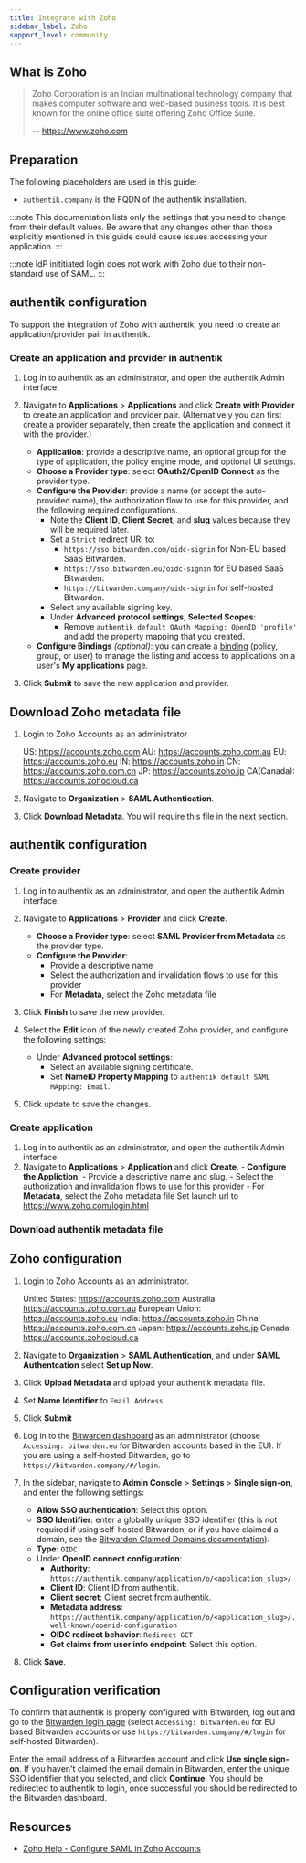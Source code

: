 ```yaml
---
title: Integrate with Zoho
sidebar_label: Zoho
support_level: community
---
```


## What is Zoho

> Zoho Corporation is an Indian multinational technology company that makes computer software and web-based business tools. It is best known for the online office suite offering Zoho Office Suite.
>
> -- https://www.zoho.com

## Preparation

The following placeholders are used in this guide:

- `authentik.company` is the FQDN of the authentik installation.

:::note
This documentation lists only the settings that you need to change from their default values. Be aware that any changes other than those explicitly mentioned in this guide could cause issues accessing your application.
:::

:::note
IdP inititiated login does not work with Zoho due to their non-standard use of SAML.
:::

## authentik configuration

To support the integration of Zoho with authentik, you need to create an application/provider pair in authentik.

### Create an application and provider in authentik

1. Log in to authentik as an administrator, and open the authentik Admin interface.
2. Navigate to **Applications** > **Applications** and click **Create with Provider** to create an application and provider pair. (Alternatively you can first create a provider separately, then create the application and connect it with the provider.)
    - **Application**: provide a descriptive name, an optional group for the type of application, the policy engine mode, and optional UI settings.
    - **Choose a Provider type**: select **OAuth2/OpenID Connect** as the provider type.
    - **Configure the Provider**: provide a name (or accept the auto-provided name), the authorization flow to use for this provider, and the following required configurations.
        - Note the **Client ID**, **Client Secret**, and **slug** values because they will be required later.
        - Set a `Strict` redirect URI to:
            - `https://sso.bitwarden.com/oidc-signin` for Non-EU based SaaS Bitwarden.
            - `https://sso.bitwarden.eu/oidc-signin` for EU based SaaS Bitwarden.
            - `https://bitwarden.company/oidc-signin` for self-hosted Bitwarden.
        - Select any available signing key.
        - Under **Advanced protocol settings**, **Selected Scopes**:
            - Remove `authentik default OAuth Mapping: OpenID 'profile'` and add the property mapping that you created.
    - **Configure Bindings** _(optional)_: you can create a [binding](/docs/add-secure-apps/flows-stages/bindings/) (policy, group, or user) to manage the listing and access to applications on a user's **My applications** page.

3. Click **Submit** to save the new application and provider.

## Download Zoho metadata file

1. Login to Zoho Accounts as an administrator

    US: https://accounts.zoho.com
    AU: https://accounts.zoho.com.au
    EU: https://accounts.zoho.eu
    IN: https://accounts.zoho.in
    CN: https://accounts.zoho.com.cn
    JP: https://accounts.zoho.jp
    CA(Canada): https://accounts.zohocloud.ca

2. Navigate to **Organization** > **SAML Authentication**.
3. Click **Download Metadata**. You will require this file in the next section.

## authentik configuration

### Create provider

1. Log in to authentik as an administrator, and open the authentik Admin interface.
2. Navigate to **Applications** > **Provider** and click **Create**.
    - **Choose a Provider type**: select **SAML Provider from Metadata** as the provider type.
    - **Configure the Provider**:
        - Provide a descriptive name
        - Select the authorization and invalidation flows to use for this provider
        - For **Metadata**, select the Zoho metadata file

3. Click **Finish** to save the new provider.
4. Select the **Edit** icon of the newly created Zoho provider, and configure the following settings:
    - Under **Advanced protocol settings**:
        - Select an available signing certificate.
        - Set **NameID Property Mapping** to `authentik default SAML MApping: Email`.

5. Click update to save the changes.

### Create application

1. Log in to authentik as an administrator, and open the authentik Admin interface.
2. Navigate to **Applications** > **Application** and click **Create**. - **Configure the Appliction**: - Provide a descriptive name and slug. - Select the authorization and invalidation flows to use for this provider - For **Metadata**, select the Zoho metadata file
   Set launch url to https://www.zoho.com/login.html

### Download authentik metadata file

## Zoho configuration

1. Login to Zoho Accounts as an administrator.

    United States: https://accounts.zoho.com
    Australia: https://accounts.zoho.com.au
    European Union: https://accounts.zoho.eu
    India: https://accounts.zoho.in
    China: https://accounts.zoho.com.cn
    Japan: https://accounts.zoho.jp
    Canada: https://accounts.zohocloud.ca

2. Navigate to **Organization** > **SAML Authentication**, and under **SAML Authentcation** select **Set up Now**.
3. Click **Upload Metadata** and upload your authentik metadata file.
4. Set **Name Identifier** to `Email Address`.
5. Click **Submit**

6. Log in to the [Bitwarden dashboard](https://vault.bitwarden.com/#/login) as an administrator (choose `Accessing: bitwarden.eu` for Bitwarden accounts based in the EU). If you are using a self-hosted Bitwarden, go to `https://bitwarden.company/#/login`.
7. In the sidebar, navigate to **Admin Console** > **Settings** > **Single sign-on**, and enter the following settings:
    - **Allow SSO authentication**: Select this option.
    - **SSO Identifier**: enter a globally unique SSO identifier (this is not required if using self-hosted Bitwarden, or if you have claimed a domain, see the [Bitwarden Claimed Domains documentation](https://bitwarden.com/help/claimed-domains/)).
    - **Type**: `OIDC`
    - Under **OpenID connect configuration**:
        - **Authority**: `https://authentik.company/application/o/<application_slug>/`
        - **Client ID**: Client ID from authentik.
        - **Client secret**: Client secret from authentik.
        - **Metadata address**: `https://authentik.company/application/o/<application_slug>/.well-known/openid-configuration`
        - **OIDC redirect behavior**: `Redirect GET`
        - **Get claims from user info endpoint**: Select this option.

8. Click **Save**.

## Configuration verification

To confirm that authentik is properly configured with Bitwarden, log out and go to the [Bitwarden login page](https://vault.bitwarden.com/#/login) (select `Accessing: bitwarden.eu` for EU based Bitwarden accounts or use `https://bitwarden.company/#/login` for self-hosted Bitwarden).

Enter the email address of a Bitwarden account and click **Use single sign-on**. If you haven't claimed the email domain in Bitwarden, enter the unique SSO identifier that you selected, and click **Continue**. You should be redirected to authentik to login, once successful you should be redirected to the Bitwarden dashboard.

## Resources

- [Zoho Help - Configure SAML in Zoho Accounts](https://help.zoho.com/portal/en/kb/accounts/manage-your-organization/saml/articles/configure-saml-in-zoho-accounts#Configure_SAML_in_your_IdP_using_Zohos_Metadata)
